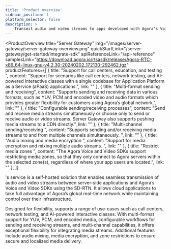 ```yaml
---
title: 'Product overview'
sidebar_position: 1
platform_selector: false
description: >
    Transmit audio and video streams to apps developed with Agora’s Voice and Video SDKs.
---
```



<ProductOverview
    title="Server Gateway"
    img="/images/server-gateway/server-gateway-overview.png"
    quickStartLink="/server-gateway/get-started/integrate-sdk"
    apiReferenceLink="/api-reference"
    samplesLink="https://download.agora.io/rtsasdk/release/Agora-RTC-x86_64-linux-gnu-v4.2.30-20240202_172130-292462.tgz"
    productFeatures={[
        {
            title: "Support for call centers, education, and testing ",
            content: "Support for scenarios like call centers, network testing, and AI-powered interactive classes with a single codebase for Application Platform as a Service (aPaaS)  applications.",
            link: ""
        },
        {
            title: "Multi-format sending and receiving",
            content: "Supports sending and receiving data in various formats, such as YUV, PCM and encoded video and audio formats which provides greater flexibility for customers using Agora’s global network.",
            link: ""
        },
        {
            title: "Configurable sending/receiving processes",
            content: "Send and receive media streams simultaneously or choose only to send or receive audio or video streams. Server Gateway also supports pushing media streams to a CDN directly.",
            link: ""
        },
        {
            title: "Multi-channel sending/receiving ",
            content: "Supports sending and/or receiving media streams to and from multiple channels simultaneously. ",
            link: ""
        },
        {
            title: "Audio mixing and media encryption ",
            content: "Support for media encryption and mixing multiple audio streams. ",
            link: ""
        },
        {
            title: "Restrict media zones ",
            content: "The Agora Voice and Video SDKs support restricting media zones, so that they only connect to Agora servers within the selected zone(s), regardless of where your app users are located.",
            link: ""
        },
    ]}

>

<Vg k="COMPANY" />'s <Vg k="CGATE" /> service is a self-hosted solution that enables seamless transmission of audio and video streams between server-side applications and Agora’s Voice and Video SDKs using the SD-RTN. It allows cloud applications to take full advantage of Agora’s global real-time network while maintaining control over their infrastructure.

Designed for flexibility, <Vg k="CGATE" /> supports a range of use-cases such as call centers, network testing, and AI-powered interactive classes. With multi-format support for YUV, PCM, and encoded media, configurable workflows for sending and receiving streams, and multi-channel capabilities, it offers exceptional flexibility for integrating media streams. Additional features include audio mixing, media encryption, and zone restrictions to ensure secure and localized media delivery.

</ProductOverview>
